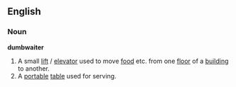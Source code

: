 ==English==
===Noun===
'''dumbwaiter'''
#A small [[lift]] / [[elevator]] used to move [[food]] etc. from one [[floor]] of a [[building]] to another.
#A [[portable]] [[table]] used for serving.